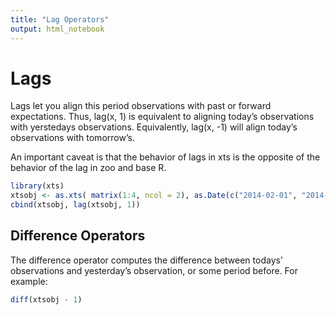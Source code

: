 ```yaml
---
title: "Lag Operators"
output: html_notebook
---
```


# Lags

Lags let you align this period observations with past or forward expectations. Thus, lag(x, 1) is equivalent to aligning today's observations with yerstedays observations. Equivalently, lag(x, -1) will align today's observations with tomorrow's.

An important caveat is that the behavior of lags in xts is the opposite of the behavior of the lag in zoo and base R. 

```r
library(xts)
xtsobj <- as.xts( matrix(1:4, ncol = 2), as.Date(c("2014-02-01", "2014-03-01")))
cbind(xtsobj, lag(xtsobj, 1))
```


## Difference Operators

The difference operator computes the difference between todays' observations and yesterday's observation, or some period before. For example:

```r
diff(xtsobj - 1)
```

